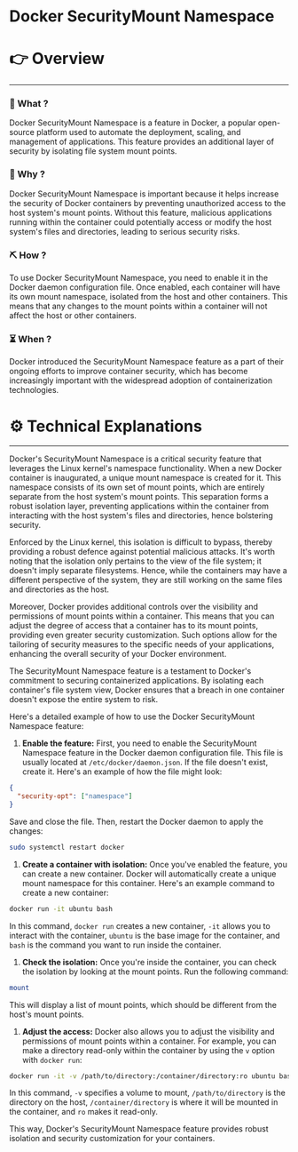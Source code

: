 # Docker SecurityMount Namespace


# 👉 Overview

---

### 👀 What ?

Docker SecurityMount Namespace is a feature in Docker, a popular open-source platform used to automate the deployment, scaling, and management of applications. This feature provides an additional layer of security by isolating file system mount points.


### 🧐 Why ?

Docker SecurityMount Namespace is important because it helps increase the security of Docker containers by preventing unauthorized access to the host system's mount points. Without this feature, malicious applications running within the container could potentially access or modify the host system's files and directories, leading to serious security risks.


### ⛏️ How ?

To use Docker SecurityMount Namespace, you need to enable it in the Docker daemon configuration file. Once enabled, each container will have its own mount namespace, isolated from the host and other containers. This means that any changes to the mount points within a container will not affect the host or other containers.


### ⏳ When ?

Docker introduced the SecurityMount Namespace feature as a part of their ongoing efforts to improve container security, which has become increasingly important with the widespread adoption of containerization technologies.


# ⚙️ Technical Explanations

---

Docker's SecurityMount Namespace is a critical security feature that leverages the Linux kernel's namespace functionality. When a new Docker container is inaugurated, a unique mount namespace is created for it. This namespace consists of its own set of mount points, which are entirely separate from the host system's mount points. This separation forms a robust isolation layer, preventing applications within the container from interacting with the host system's files and directories, hence bolstering security.

Enforced by the Linux kernel, this isolation is difficult to bypass, thereby providing a robust defence against potential malicious attacks. It's worth noting that the isolation only pertains to the view of the file system; it doesn't imply separate filesystems. Hence, while the containers may have a different perspective of the system, they are still working on the same files and directories as the host.

Moreover, Docker provides additional controls over the visibility and permissions of mount points within a container. This means that you can adjust the degree of access that a container has to its mount points, providing even greater security customization. Such options allow for the tailoring of security measures to the specific needs of your applications, enhancing the overall security of your Docker environment.

The SecurityMount Namespace feature is a testament to Docker's commitment to securing containerized applications. By isolating each container's file system view, Docker ensures that a breach in one container doesn't expose the entire system to risk.

Here's a detailed example of how to use the Docker SecurityMount Namespace feature:

1. **Enable the feature:** First, you need to enable the SecurityMount Namespace feature in the Docker daemon configuration file. This file is usually located at `/etc/docker/daemon.json`. If the file doesn't exist, create it. Here's an example of how the file might look:

```json
{
  "security-opt": ["namespace"]
}

```

Save and close the file. Then, restart the Docker daemon to apply the changes:

```bash
sudo systemctl restart docker

```

1. **Create a container with isolation:** Once you've enabled the feature, you can create a new container. Docker will automatically create a unique mount namespace for this container. Here's an example command to create a new container:

```bash
docker run -it ubuntu bash

```

In this command, `docker run` creates a new container, `-it` allows you to interact with the container, `ubuntu` is the base image for the container, and `bash` is the command you want to run inside the container.

1. **Check the isolation:** Once you're inside the container, you can check the isolation by looking at the mount points. Run the following command:

```bash
mount

```

This will display a list of mount points, which should be different from the host's mount points.

1. **Adjust the access:** Docker also allows you to adjust the visibility and permissions of mount points within a container. For example, you can make a directory read-only within the container by using the `v` option with `docker run`:

```bash
docker run -it -v /path/to/directory:/container/directory:ro ubuntu bash

```

In this command, `-v` specifies a volume to mount, `/path/to/directory` is the directory on the host, `/container/directory` is where it will be mounted in the container, and `ro` makes it read-only.

This way, Docker's SecurityMount Namespace feature provides robust isolation and security customization for your containers.
